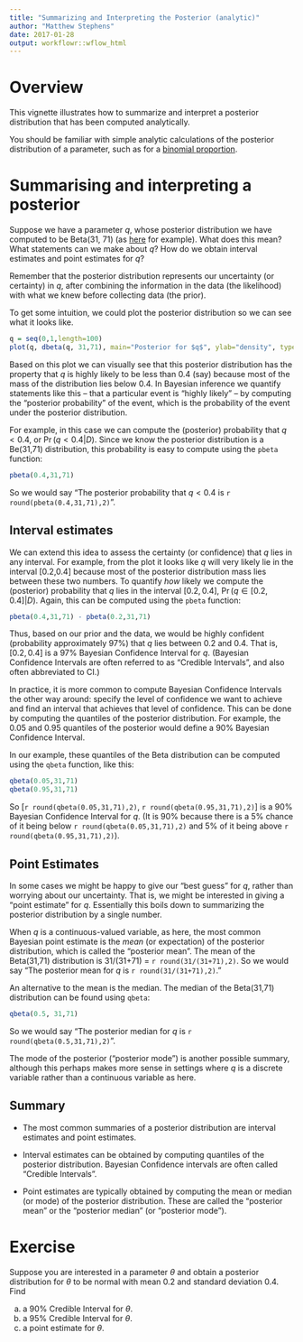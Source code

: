 ```yaml
---
title: "Summarizing and Interpreting the Posterior (analytic)"
author: "Matthew Stephens"
date: 2017-01-28
output: workflowr::wflow_html
---
```





# Overview

This vignette illustrates how to summarize and interpret a posterior distribution
that has been computed analytically.

You should be familiar with simple analytic calculations of the posterior 
distribution of a parameter, such as for a [binomial proportion](bayes_beta_binomial.html).

# Summarising and interpreting a posterior

Suppose we have a parameter $q$, whose posterior distribution we have computed
to be Beta(31, 71) (as [here](bayes_beta_bimomial.html) for example).
What does this mean? What statements can we make about $q$? How
do we obtain interval estimates and point estimates for $q$?

Remember that the posterior distribution represents our uncertainty (or certainty)
in $q$, after combining the information in the data (the likelihood) 
with what we knew before collecting data (the prior).

To get some intuition, we could 
plot the posterior distribution so we can see what it looks like.
```r
q = seq(0,1,length=100)
plot(q, dbeta(q, 31,71), main="Posterior for $q$", ylab="density", type="l")
```

Based on this plot we can visually see that this posterior distribution has the property that $q$ is highly likely to be less than 0.4 (say) because most of the mass of the distribution lies below 0.4. In Bayesian inference we quantify statements like this -- that a particular event is "highly likely" --
by computing the "posterior probability" of the event, which is
the probability of the event under the posterior distribution.

For example, in this case we can compute the (posterior) probability that $q<0.4$,  or $\Pr(q <0.4 | D)$.
Since we know the posterior distribution is a Be(31,71) distribution, this probability
is easy to compute using the `pbeta` function:
```r
pbeta(0.4,31,71)
```
So we would say "The posterior probability that $q<0.4$ is `r round(pbeta(0.4,31,71),2)`".

## Interval estimates

We can extend this idea to assess the certainty (or confidence) that $q$ lies in any interval.
For example, from the plot it looks like $q$ will very likely lie in the interval [0.2,0.4] because most of the posterior distribution mass lies between these two numbers.
 To quantify *how* likely we  compute the (posterior) probability that $q$ lies in the interval $[0.2,0.4]$, $\Pr(q \in [0.2,0.4] | D)$. Again, this can be
computed using the `pbeta` function:
```r
pbeta(0.4,31,71) - pbeta(0.2,31,71)
```

Thus, based on our prior and the data, we would be highly confident
(probability approximately 97%) that $q$ lies between 0.2 and 0.4. 
That is, $[0.2,0.4]$ is a 97% Bayesian Confidence Interval for $q$.
(Bayesian Confidence Intervals are often referred to as "Credible Intervals",
and also often abbreviated to CI.)

In practice, it is more common to compute Bayesian Confidence Intervals the other way around: specify the level of confidence we want to achieve and find an interval that achieves that level of confidence. This can be done by computing the quantiles of the posterior distribution. For example, the 0.05 and 0.95 quantiles of the posterior would define a 90% Bayesian Confidence Interval.

In our example, these quantiles of the Beta distribution can be computed using the
`qbeta` function, like this:
```r
qbeta(0.05,31,71)
qbeta(0.95,31,71)
```
So [`r round(qbeta(0.05,31,71),2)`, `r round(qbeta(0.95,31,71),2)`] is a 90% Bayesian Confidence Interval for $q$. (It is 90% because there is a 5% chance of it being below `r round(qbeta(0.05,31,71),2)` and 5% of it being above `r round(qbeta(0.95,31,71),2)`).

## Point Estimates

In some cases we might be happy to give our "best guess" for $q$, rather than worrying about our uncertainty. That is, we might be interested in giving a "point estimate" for $q$. Essentially this boils down to summarizing the posterior distribution by a single number.

When $q$ is a continuous-valued variable, as here, the most common Bayesian point
estimate is the *mean* (or expectation) of the posterior distribution, which is called the "posterior mean". The mean of the Beta(31,71) distribution is 31/(31+71) = `r round(31/(31+71),2)`. So we would say "The posterior mean for $q$ is `r round(31/(31+71),2)`."

An alternative to the mean is the median. The median of the Beta(31,71) distribution can be found using `qbeta`: 
```r
qbeta(0.5, 31,71)
```
So we would say "The posterior median for $q$ is `r round(qbeta(0.5,31,71),2)`".

The mode of the posterior ("posterior mode") is another possible summary, although 
this perhaps makes more sense in settings where $q$ is a discrete variable rather than a continuous variable as here.

## Summary

- The most common summaries of a posterior distribution are interval estimates and point estimates.

- Interval estimates can be obtained by computing quantiles of the posterior distribution.
Bayesian Confidence intervals are often called "Credible Intervals".

- Point estimates are typically obtained by computing the mean or median (or mode) of the posterior distribution. These are called the "posterior mean" or the "posterior median" (or "posterior mode").


# Exercise

Suppose you are interested in a parameter $\theta$ and obtain a posterior distribution for $\theta$ to be normal with mean 0.2 and standard deviation 0.4. Find

a) a 90% Credible Interval for $\theta$.
b) a 95% Credible Interval for $\theta$.
c) a point estimate for $\theta$.


